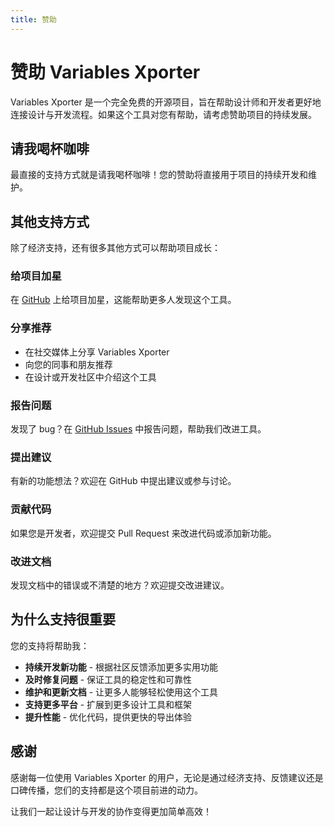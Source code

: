 ```yaml
---
title: 赞助
---
```



# 赞助 Variables Xporter

Variables Xporter 是一个完全免费的开源项目，旨在帮助设计师和开发者更好地连接设计与开发流程。如果这个工具对您有帮助，请考虑赞助项目的持续发展。

## 请我喝杯咖啡

最直接的支持方式就是请我喝杯咖啡！您的赞助将直接用于项目的持续开发和维护。

<div className="flex justify-center my-8">
  <BuyMeACoffee />
</div>

## 其他支持方式

除了经济支持，还有很多其他方式可以帮助项目成长：

### 给项目加星

在 [GitHub](https://github.com/Kinsey-LKJ/variables-xporter) 上给项目加星，这能帮助更多人发现这个工具。

### 分享推荐

- 在社交媒体上分享 Variables Xporter
- 向您的同事和朋友推荐
- 在设计或开发社区中介绍这个工具

### 报告问题

发现了 bug？在 [GitHub Issues](https://github.com/Kinsey-LKJ/variables-xporter/issues) 中报告问题，帮助我们改进工具。

### 提出建议

有新的功能想法？欢迎在 GitHub 中提出建议或参与讨论。

### 贡献代码

如果您是开发者，欢迎提交 Pull Request 来改进代码或添加新功能。

### 改进文档

发现文档中的错误或不清楚的地方？欢迎提交改进建议。

## 为什么支持很重要

您的支持将帮助我：

- **持续开发新功能** - 根据社区反馈添加更多实用功能
- **及时修复问题** - 保证工具的稳定性和可靠性  
- **维护和更新文档** - 让更多人能够轻松使用这个工具
- **支持更多平台** - 扩展到更多设计工具和框架
- **提升性能** - 优化代码，提供更快的导出体验

## 感谢

感谢每一位使用 Variables Xporter 的用户，无论是通过经济支持、反馈建议还是口碑传播，您们的支持都是这个项目前进的动力。

让我们一起让设计与开发的协作变得更加简单高效！ 